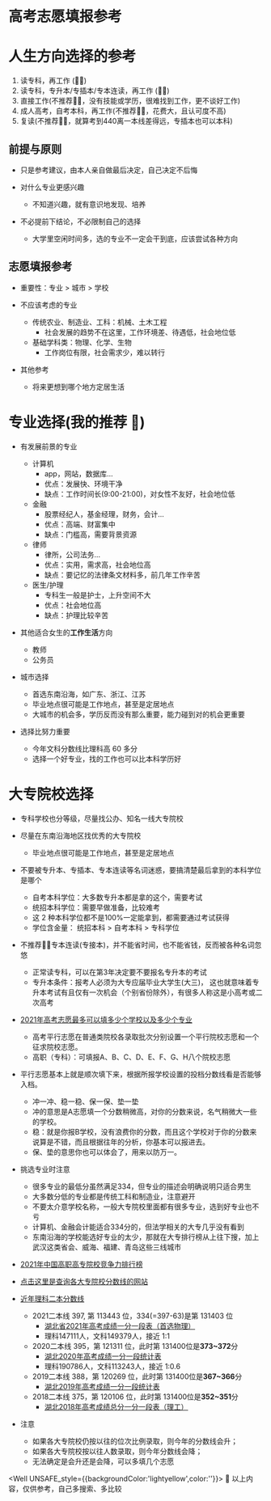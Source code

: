 
# 高考志愿填报参考

# 人生方向选择的参考

1. 读专科，再工作 (👌🏻️)
2. 读专科，专升本/专插本/专本连读，再工作 (👌🏻️)
3. 直接工作(不推荐👎🏻️，没有技能或学历，很难找到工作，更不谈好工作)
4. 成人高考，自考本科，再工作(不推荐👎🏻，花费大，且认可度不高)
5. 复读(不推荐👎🏻，就算考到440离一本线差得远，专插本也可以本科)

## 前提与原则

- 只是参考建议，由本人亲自做最后决定，自己决定不后悔

- 对什么专业更感兴趣
  - 不知道兴趣，就有意识地发现、培养

- 不必提前下结论，不必限制自己的选择
  - 大学里空闲时间多，选的专业不一定会干到底，应该尝试各种方向

## 志愿填报参考

- 重要性：专业 > 城市 > 学校

- 不应该考虑的专业
  - 传统农业、制造业、工科：机械、土木工程
    - 社会发展的趋势不在这里，工作环境差、待遇低，社会地位低
  - 基础学科类：物理、化学、生物
    - 工作岗位有限，社会需求少，难以转行

- 其他参考
  - 将来更想到哪个地方定居生活

# 专业选择(我的推荐 👀️)

- 有发展前景的专业
  - 计算机
    - app，网站，数据库...
    - 优点：发展快、环境干净
    - 缺点：工作时间长(9:00-21:00)，对女性不友好，社会地位低
  - 金融
    - 股票经纪人，基金经理，财务，会计...
    - 优点：高端、财富集中
    - 缺点：门槛高，需要背景资源
  - 律师
    - 律所，公司法务...
    - 优点：实用，需求高，社会地位高
    - 缺点：要记忆的法律条文材料多，前几年工作辛苦
  - 医生/护理
    - 专科生一般是护士，上升空间不大
    - 优点：社会地位高
    - 缺点：护理比较辛苦
- 其他适合女生的**工作生活**方向
  - 教师
  - 公务员

- 城市选择
  - 首选东南沿海，如广东、浙江、江苏
  - 毕业地点很可能是工作地点，甚至是定居地点
  - 大城市的机会多，学历反而没有那么重要，能力碰到对的机会更重要

- 选择比努力重要
  - 今年文科分数线比理科高 60 多分
  - 选择一个好专业，找的工作也可以比本科学历好

<ScoresInfo />

# 大专院校选择

- 专科学校也分等级，尽量找公办、知名一线大专院校

- 尽量在东南沿海地区找优秀的大专院校
  - 毕业地点很可能是工作地点，甚至是定居地点

- 不要被专升本、专插本、专本连读等名词迷惑，要搞清楚最后拿到的本科学位是哪个
  - 自考本科学位：大多数专升本都是拿的这个，需要考试
  - 统招本科学位：需要早做准备，比较难考
  - 这 2 种本科学位都不是100%一定能拿到，都需要通过考试获得
  - 学位含金量： 统招本科 > 自考本科 > 专科学位

- 不推荐👎🏻️专本连读(专接本)，并不能省时间，也不能省钱，反而被各种名词忽悠
  - 正常读专科，可以在第3年决定要不要报名专升本的考试
  - 专升本条件：报考人必须为大专应届毕业大学生(大三)， 这也就意味着专升本考试有且仅有一次机会（个别省份除外），有很多人称这是小高考或二次高考


- [2021年高考志愿最多可以填多少个学校以及多少个专业](http://www.creditsailing.com/JiaoYuXinWen/1057758.html)
  - 高考平行志愿在普通类院校各录取批次分别设置一个平行院校志愿和一个征求院校志愿。
  - 高职（专科）：可填报A、B、C、D、E、F、G、H八个院校志愿
- 平行志愿基本上就是顺次填下来，根据所报学校设置的投档分数线看是否能够入档。
  - 冲一冲、稳一稳、保一保、垫一垫
  - 冲的意思是A志愿填一个分数稍微高，对你的分数来说，名气稍微大一些的学校。
  - 稳：就是你报B学校，没有浪费你的分数，而且这个学校对于你的分数来说算是不错，而且根据往年的分析，你基本可以报进去。
  - 保、垫的意思你也可以体会了，用来以防万一。

- 挑选专业时注意
  - 很多专业的最低分虽然满足334，但专业的描述会明确说明只适合男生
  - 大多数分低的专业都是传统工科和制造业，注意避开
  - 不要太介意学校名称，一般大专院校里面都有很多专业，选到好专业也不亏
  - 计算机、金融会计能适合334分的，但法学相关的大专几乎没有看到
  - 东南沿海的学校能选好专业的太少，那就在大专排行榜从上往下搜，加上武汉这类省会、威海、福建、青岛这些三线城市

- [2021年中国高职高专院校竞争力排行榜](http://www.nseac.com/eva/GZE.php)

- [点击这里是查询各大专院校分数线的网站](https://gkcx.eol.cn/school/search)

- [近年理科二本分数线](http://www.gaokao.com/hubei/fsx/)
  - 2021二本线 397, 第 113443 位，334(=397-63)是第 131403 位
    - [湖北省2021年高考成绩一分一段表（首选物理）](https://zsxx.e21.cn/e21html/zsarticles/gaozhao/2021_06_25/80709.html)
    - 理科147111人，文科149379人，接近 1:1
  - 2020二本线 395，第 121311 位，此时第 131400位是**373~372**分
    - [湖北2020年高考成绩一分一段统计表](https://gaokao.eol.cn/hu_bei/dongtai/202007/t20200723_1739860.shtml)
    - 理科190786人，文科113243人，接近 1:0.6
  - 2019二本线 388，第 120269 位，此时第 131400位是**367~366**分
    - [湖北2019年高考成绩一分一段统计表](https://gaokao.eol.cn/hu_bei/dongtai/201906/t20190623_1665774.shtml)
  - 2018二本线 375，第 120106 位，此时第 131400位是**352~351**分
    - [湖北2018年高考成绩总分一分一段表（理工）](https://gaokao.eol.cn/hu_bei/dongtai/201806/t20180625_1612437.shtml)
- 注意
  - 如果各大专院校仍按以往的位次比例录取，则今年的分数线会升；
  - 如果各大专院校按以往人数录取，则今年分数线会降；
  - 无法确定是会升还是会降，可以多填几个志愿

<GaokaoColleges />

<Well UNSAFE_style={{backgroundColor:'lightyellow',color:''}}>
  👀️ 以上内容，仅供参考，自己多搜索、多比较
</Well>
